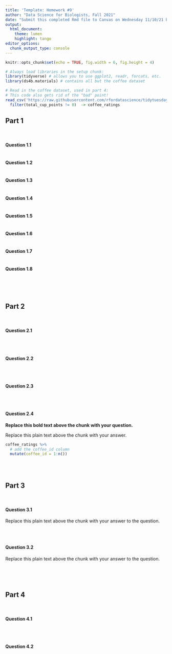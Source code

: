 ```yaml
---
title: 'Template: Homework #9'
author: "Data Science for Biologists, Fall 2021"
date: "Submit this completed Rmd file to Canvas on Wednesday 11/10/21 by 11:59 PM"
output: 
  html_document:
    theme: lumen
    highlight: tango
editor_options: 
  chunk_output_type: console
---
```


```r
knitr::opts_chunk$set(echo = TRUE, fig.width = 6, fig.height = 4)

# Always load libraries in the setup chunk:
library(tidyverse) # allows you to use ggplot2, readr, forcats, etc. 
library(ds4b.materials) # contains all but the coffee dataset

# Read in the coffee dataset, used in part 4:
# This code also gets rid of the "bad" point!
read_csv('https://raw.githubusercontent.com/rfordatascience/tidytuesday/master/data/2020/2020-07-07/coffee_ratings.csv')  %>%
  filter(total_cup_points != 0)  -> coffee_ratings

```



## Part 1

<br>

#### Question 1.1

```r


```


#### Question 1.2

```r


```



#### Question 1.3

```r


```



#### Question 1.4

```r


```



#### Question 1.5

```r


```



#### Question 1.6

```r


```



#### Question 1.7

```r


```



#### Question 1.8

```r


```

<br><br>

## Part 2
<br>

#### Question 2.1

```r


```

<br> 

#### Question 2.2

```r


```

<br> 

#### Question 2.3

```r


```

<br>

#### Question 2.4

**Replace this bold text above the chunk with your question.**

Replace this plain text above the chunk with your answer.


```r
coffee_ratings %>%
  # add the coffee_id column
  mutate(coffee_id = 1:n())

```


<br><br>

## Part 3
<br>

#### Question 3.1

Replace this plain text above the chunk with your answer to the question.

```r


```

<br> 

#### Question 3.2

Replace this plain text above the chunk with your answer to the question.

```r


```





<br><br>


## Part 4
<br>

#### Question 4.1

```r


```

<br> 

#### Question 4.2

```r


```